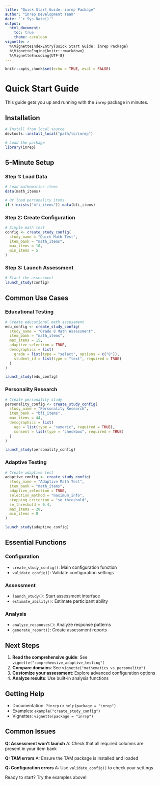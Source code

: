 ```yaml
---
title: "Quick Start Guide: inrep Package"
author: "inrep Development Team"
date: "`r Sys.Date()`"
output: 
  html_document:
    toc: true
    theme: cerulean
vignette: >
  %\VignetteIndexEntry{Quick Start Guide: inrep Package}
  %\VignetteEngine{knitr::rmarkdown}
  %\VignetteEncoding{UTF-8}
---
```


```r
knitr::opts_chunk$set(echo = TRUE, eval = FALSE)
```

# Quick Start Guide

This guide gets you up and running with the `inrep` package in minutes.

## Installation

```r
# Install from local source
devtools::install_local("path/to/inrep")

# Load the package
library(inrep)
```

## 5-Minute Setup

### Step 1: Load Data

```r
# Load mathematics items
data(math_items)

# Or load personality items
if (!exists("bfi_items")) data(bfi_items)
```

### Step 2: Create Configuration

```r
# Simple math test
config <- create_study_config(
  study_name = "Quick Math Test",
  item_bank = "math_items",
  max_items = 10,
  min_items = 5
)
```

### Step 3: Launch Assessment

```r
# Start the assessment
launch_study(config)
```

## Common Use Cases

### Educational Testing

```r
# Create educational math assessment
edu_config <- create_study_config(
  study_name = "Grade 8 Math Assessment",
  item_bank = "math_items",
  max_items = 15,
  adaptive_selection = TRUE,
  demographics = list(
    grade = list(type = "select", options = c("8")),
    student_id = list(type = "text", required = TRUE)
  )
)

launch_study(edu_config)
```

### Personality Research

```r
# Create personality study
personality_config <- create_study_config(
  study_name = "Personality Research",
  item_bank = "bfi_items",
  max_items = 44,
  demographics = list(
    age = list(type = "numeric", required = TRUE),
    consent = list(type = "checkbox", required = TRUE)
  )
)

launch_study(personality_config)
```

### Adaptive Testing

```r
# Create adaptive test
adaptive_config <- create_study_config(
  study_name = "Adaptive Math Test",
  item_bank = "math_items",
  adaptive_selection = TRUE,
  selection_method = "maximum_info",
  stopping_criterion = "se_threshold",
  se_threshold = 0.4,
  max_items = 20,
  min_items = 8
)

launch_study(adaptive_config)
```

## Essential Functions

### Configuration
- `create_study_config()`: Main configuration function
- `validate_config()`: Validate configuration settings

### Assessment
- `launch_study()`: Start assessment interface
- `estimate_ability()`: Estimate participant ability

### Analysis
- `analyze_responses()`: Analyze response patterns
- `generate_report()`: Create assessment reports

## Next Steps

1. **Read the comprehensive guide**: See `vignette("comprehensive_adaptive_testing")`
2. **Compare domains**: See `vignette("mathematics_vs_personality")`
3. **Customize your assessment**: Explore advanced configuration options
4. **Analyze results**: Use built-in analysis functions

## Getting Help

- Documentation: `?inrep` or `help(package = "inrep")`
- Examples: `example("create_study_config")`
- Vignettes: `vignette(package = "inrep")`

## Common Issues

**Q: Assessment won't launch**
A: Check that all required columns are present in your item bank

**Q: TAM errors**
A: Ensure the TAM package is installed and loaded

**Q: Configuration errors**
A: Use `validate_config()` to check your settings

Ready to start? Try the examples above!
